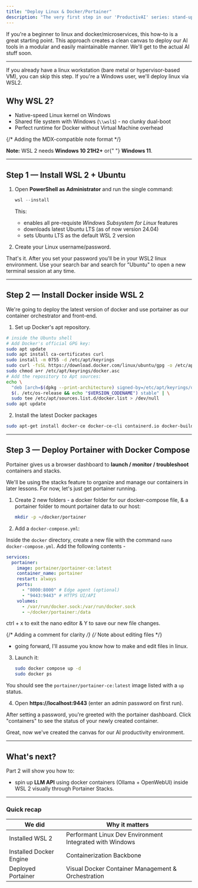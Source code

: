 ```yaml
---
title: "Deploy Linux & Docker/Portainer"
description: "The very first step in our 'ProductivAI' series: stand-up WSL 2 on Windows and deploy Portainer with Docker Compose to lay the foundation for every workflow that comes next."
---
```



<YouTube id="6myJrfydZLg" />

If you're a beginner to linux and docker/microservices, this how-to is a great starting point. This approach creates a clean canvas to deploy our AI tools in a modular and easily maintainable manner. We'll get to the actual AI stuff soon.

---

If you already have a linux workstation (bare metal or hypervisor-based VM), you can skip this step. If you're a Windows user, we'll deploy linux via WSL2.

## Why WSL 2?

- Native-speed Linux kernel on Windows
- Shared file system with Windows (`\\wsl$`) - no clunky dual-boot
- Perfect runtime for Docker without Virtual Machine overhead

{/* Adding the MDX-compatible note format */}

<div className="note">
  <p>
    <strong>Note:</strong> WSL 2 needs <strong>Windows 10 21H2+</strong> or{" "}
    <strong>Windows 11</strong>.
  </p>
</div>

---

## Step 1 — Install WSL 2 + Ubuntu

1. Open **PowerShell as Administrator** and run the single command:

   ```powershell
   wsl --install
   ```

   This:

   - enables all pre-requiste _Windows Subsystem for Linux_ features
   - downloads latest Ubuntu LTS (as of now version 24.04)
   - sets Ubuntu LTS as the default WSL 2 version

2. Create your Linux username/password.

That's it. After you set your password you'll be in your WSL2 linux environment. Use your search bar and search for "Ubuntu" to open a new terminal session at any time.

---

## Step 2 — Install Docker inside WSL 2

We're going to deploy the latest version of docker and use portainer as our container orchestrator and front-end.

1. Set up Docker's apt repository.

```bash
# inside the Ubuntu shell
# Add Docker's official GPG key:
sudo apt update
sudo apt install ca-certificates curl
sudo install -m 0755 -d /etc/apt/keyrings
sudo curl -fsSL https://download.docker.com/linux/ubuntu/gpg -o /etc/apt/keyrings/docker.asc
sudo chmod a+r /etc/apt/keyrings/docker.asc
# Add the repository to Apt sources:
echo \
  "deb [arch=$(dpkg --print-architecture) signed-by=/etc/apt/keyrings/docker.asc] https://download.docker.com/linux/ubuntu \
  $(. /etc/os-release && echo "$VERSION_CODENAME") stable" | \
  sudo tee /etc/apt/sources.list.d/docker.list > /dev/null
sudo apt update
```

2. Install the latest Docker packages

```bash
sudo apt-get install docker-ce docker-ce-cli containerd.io docker-buildx-plugin docker-compose-plugin
```

---

## Step 3 — Deploy Portainer with Docker Compose

Portainer gives us a browser dashboard to **launch / monitor / troubleshoot** containers and stacks.

We'll be using the stacks feature to organize and manage our containers in later lessons. For now, let's just get portainer running.

1. Create 2 new folders - a docker folder for our docker-compose file, & a portainer folder to mount portainer data to our host:

   ```bash
   mkdir -p ~/docker/portainer
   ```

2. Add a `docker-compose.yml`:

Inside the `docker` directory, create a new file with the command `nano docker-compose.yml`.
Add the following contents -

```yaml
services:
  portainer:
    image: portainer/portainer-ce:latest
    container_name: portainer
    restart: always
    ports:
      - "8000:8000" # Edge agent (optional)
      - "9443:9443" # HTTPS UI/API
    volumes:
      - /var/run/docker.sock:/var/run/docker.sock
      - ~/docker/portainer:/data
```

ctrl + x to exit the nano editor & Y to save our new file changes.

{/* Adding a comment for clarity */}
{/* Note about editing files */}

- going forward, I'll assume you know how to make and edit files in linux.

3. Launch it:

   ```bash
   sudo docker compose up -d
   sudo docker ps
   ```

You should see the `portainer/portainer-ce:latest` image listed with a `up` status.

4. Open **https://localhost:9443** (enter an admin password on first run).

After setting a password, you're greeted with the portainer dashboard. Click "containers" to see the status of your newly created container.

Great, now we've created the canvas for our AI productivity environment.

---

## What's next?

Part 2 will show you how to:

- spin up **LLM API** using docker containers (Ollama + OpenWebUI) inside WSL 2 visually through Portainer Stacks.

---

### Quick recap

| We did                  | Why it matters                                           |
| ----------------------- | -------------------------------------------------------- |
| Installed WSL 2         | Performant Linux Dev Environment Integrated with Windows |
| Installed Docker Engine | Containerization Backbone                                |
| Deployed Portainer      | Visual Docker Container Management & Orchestration       |
